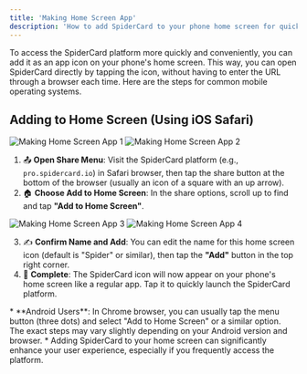 ```yaml
---
title: 'Making Home Screen App'
description: 'How to add SpiderCard to your phone home screen for quick access.'
---
```


<Info>
To access the SpiderCard platform more quickly and conveniently, you can add it as an app icon on your phone's home screen. This way, you can open SpiderCard directly by tapping the icon, without having to enter the URL through a browser each time. Here are the steps for common mobile operating systems.
</Info>

## Adding to Home Screen (Using iOS Safari)

![Making Home Screen App 1](https://milways.gitbook.io/~gitbook/image?url=https%3A%2F%2F576526375-files.gitbook.io%2F%7E%2Ffiles%2Fv0%2Fb%2Fgitbook-x-prod.appspot.com%2Fo%2Fspaces%252FWk98YWM2MHtAzSHwvK6L%252Fuploads%252FPVw4lH0FSvAAvIgAKj3b%252F314.png%3Falt%3Dmedia%26token%3D2703983c-10a7-4ec7-b431-760d778b869c&width=768&dpr=4&quality=100&sign=84f2db84&sv=2)
![Making Home Screen App 2](https://milways.gitbook.io/~gitbook/image?url=https%3A%2F%2F576526375-files.gitbook.io%2F%7E%2Ffiles%2Fv0%2Fb%2Fgitbook-x-prod.appspot.com%2Fo%2Fspaces%252FWk98YWM2MHtAzSHwvK6L%252Fuploads%252F5LD3yl7JnOuyGiDTKOUY%252F315.png%3Falt%3Dmedia%26token%3D94b05636-c347-47bc-a149-700e2219110c&width=768&dpr=4&quality=100&sign=5869446f&sv=2)

1. 📤 **Open Share Menu**: Visit the SpiderCard platform (e.g., `pro.spidercard.io`) in Safari browser, then tap the share button at the bottom of the browser (usually an icon of a square with an up arrow).
2. 🏠 **Choose Add to Home Screen**: In the share options, scroll up to find and tap **"Add to Home Screen"**.

![Making Home Screen App 3](https://milways.gitbook.io/~gitbook/image?url=https%3A%2F%2F576526375-files.gitbook.io%2F%7E%2Ffiles%2Fv0%2Fb%2Fgitbook-x-prod.appspot.com%2Fo%2Fspaces%252FWk98YWM2MHtAzSHwvK6L%252Fuploads%252FhhQjbScgrmzJD1sQeJRV%252F316.png%3Falt%3Dmedia%26token%3D8226c322-939a-4818-a549-70b18d35677f&width=768&dpr=4&quality=100&sign=cb56ade6&sv=2)
![Making Home Screen App 4](https://milways.gitbook.io/~gitbook/image?url=https%3A%2F%2F576526375-files.gitbook.io%2F%7E%2Ffiles%2Fv0%2Fb%2Fgitbook-x-prod.appspot.com%2Fo%2Fspaces%252FWk98YWM2MHtAzSHwvK6L%252Fuploads%252FyrTZPeMHXnbS0ZpMcjFe%252F435.png%3Falt%3Dmedia%26token%3Dd0c359d3-5588-4474-a53f-614c445ef9b8&width=768&dpr=4&quality=100&sign=d8745158&sv=2)

3. ✍️ **Confirm Name and Add**: You can edit the name for this home screen icon (default is "Spider" or similar), then tap the **"Add"** button in the top right corner.
4. 🚀 **Complete**: The SpiderCard icon will now appear on your phone's home screen like a regular app. Tap it to quickly launch the SpiderCard platform.

<Tip>
* **Android Users**: In Chrome browser, you can usually tap the menu button (three dots) and select "Add to Home Screen" or a similar option. The exact steps may vary slightly depending on your Android version and browser.
* Adding SpiderCard to your home screen can significantly enhance your user experience, especially if you frequently access the platform.
</Tip>
